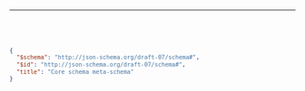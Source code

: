 
<CodeSurferLayout>
  <Code
    lang="json"
    code={JSON.stringify(jsonData, null, 2)}
    focus="5"
    title="JSON Schema draft-7 meta-schema"
  />

</CodeSurferLayout>

---

<CodeSurferLayout>

```json title="A TITLE"
{
  "$schema": "http://json-schema.org/draft-07/schema#",
  "$id": "http://json-schema.org/draft-07/schema#",
  "title": "Core schema meta-schema"
}
```

</CodeSurferLayout>

